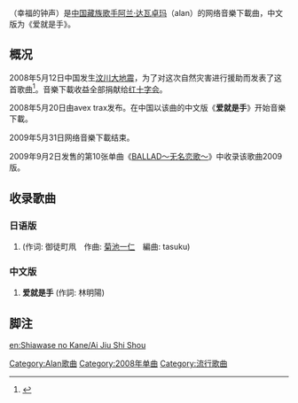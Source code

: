 {{Single infobox
| Name = {{lang|ja|幸せの鐘}}
<br>幸福的钟声<br>Shiawase no Kane
| Artist = [[alan|alan]]
| Cover       = 幸福的钟声.jpg
| Caption     = 幸福的钟声封面
| from Album = [[心的东方|心的东方]]
| Released = 2008年5月20日
| Genre = [[J-pop|J-pop]]、[[C-pop|C-pop]]
| Length = 4:10
| Label = [[Avex_Trax|Avex Trax]]
| Writer         = [[御徒町凧|御徒町凧]]、[[林明陽|林明陽]]、[[菊池一仁|菊池一仁]]
| Producer = [[菊池一仁|菊池一仁]]
| Last single    = [[同心_(单曲)|同心]]<br>（2008）
| This single    = 幸福的钟声<br>（2008）
| Next single    = [[怀念的未来～longing_future～|怀念的未来～longing future～]]<br>（2008）
  {{Extra chronology 2
  | Artist      = [[alan|alan]]中文单曲
  | Type        = single
  | Last single = -
| This single = 爱就是手 <br />（2008）
  | Next single = [[加油！你有ME！|加油！你有ME！]]<br />（2008）
  }}

}}

'''{{lang|ja|幸せの鐘}}'''（幸福的钟声）是[[中国|中国]][[藏族|藏族]][[歌手|歌手]][[阿兰·达瓦卓玛|阿兰·达瓦卓玛]]（alan）的网络音樂下載曲，中文版为《爱就是手》。

== 概况 ==


2008年5月12日中国发生[[汶川大地震|汶川大地震]]，为了对这次自然灾害进行援助而发表了这首歌曲<ref>{{cite web |url=http://alan-web.jp/gien/index.html |title=存档副本 |accessdate=2009-10-15 |deadurl=yes |archiveurl=https://web.archive.org/web/20090925050607/http://alan-web.jp/gien/index.html |archivedate=2009-09-25 }}</ref>。音樂下載收益全部捐献给[[红十字会|红十字会]]。

2008年5月20日由avex trax发布。在中国以该曲的中文版《'''爱就是手'''》开始音樂下載。

2009年5月31日网络音樂下載结束。

2009年9月2日发售的第10张单曲《[[BALLAD～无名恋歌～|BALLAD～无名恋歌～]]》中收录该歌曲2009版。

== 收录歌曲 ==
=== 日语版 ===
# '''{{lang|ja|幸せの鐘}}''' (作词: 御徒町凧　作曲: [[菊池一仁|菊池一仁]]　編曲: tasuku)

=== 中文版 ===
# '''爱就是手''' (作詞: 林明陽)

== 脚注 ==
<references />

{{alan}}

[[Category:Alan歌曲|Category:Alan歌曲]]
[[Category:2008年单曲|Category:2008年单曲]]
[[Category:流行歌曲|Category:流行歌曲]]
[[en:Shiawase_no_Kane/Ai_Jiu_Shi_Shou|en:Shiawase no Kane/Ai Jiu Shi Shou]]